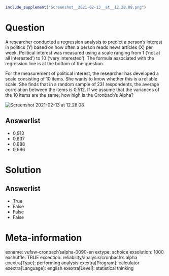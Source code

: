 ```r
include_supplement("Screenshot__2021-02-13__at__12.28.08.png")
```

Question
========
A researcher conducted a regression analysis to predict a person's
interest in politics (Y) based on how often a person reads news articles
(X) per week. Political interest was measured using a scale ranging from
1 ('not at all interested') to 10 ('very interested'). The formula
associated with the regression line is at the bottom of the question.  
  
For the measurement of political interest, the researcher has developed
a scale consisting of 10 items. She wants to know whether this is a
reliable scale. She finds that in a random sample of 231 respondents,
the average correlation between the items is 0.512. If we assume that
the variances of the 10 items are the same, how high is the Cronbach's
Alpha?   
  
<img src="Screenshot__2021-02-13__at__12.28.08.png"
class="fr-fic fr-dii tvcss_2" alt="Screenshot 2021-02-13 at 12.28.08" />

Answerlist
----------
* 0,913
* 0,837
* 0,888
* 0,996

Solution
========










Answerlist
----------
* True
* False
* False
* False

Meta-information
================
exname: vufsw-cronbach'salpha-0090-en
extype: schoice
exsolution: 1000
exshuffle: TRUE
exsection: reliability/analysis/cronbach's alpha
exextra[Type]: performing analysis
exextra[Program]: calculator
exextra[Language]: english
exextra[Level]: statistical thinking

